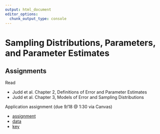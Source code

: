 ```yaml
--- 
output: html_document 
editor_options:  
  chunk_output_type: console
--- 
```

 
# Sampling Distributions, Parameters, and Parameter Estimates 

## Assignments

Read

- Judd et al. Chapter 2, Definitions of Error and Parameter Estimates
- Judd et al. Chapter 3, Models of Error and Sampling Distributions
 
Application assignment (due 9/18 @ 1:30 via Canvas)

- [assignment]()
- [data]()
- [key]()